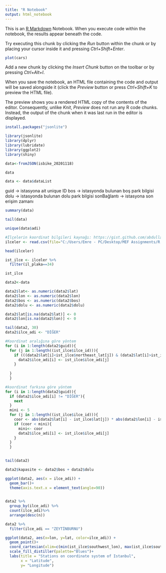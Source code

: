 ```yaml
---
title: "R Notebook"
output: html_notebook
---
```


This is an [R Markdown](http://rmarkdown.rstudio.com) Notebook. When you execute code within the notebook, the results appear beneath the code. 

Try executing this chunk by clicking the *Run* button within the chunk or by placing your cursor inside it and pressing *Ctrl+Shift+Enter*. 

```r
plot(cars)
```

Add a new chunk by clicking the *Insert Chunk* button on the toolbar or by pressing *Ctrl+Alt+I*.

When you save the notebook, an HTML file containing the code and output will be saved alongside it (click the *Preview* button or press *Ctrl+Shift+K* to preview the HTML file).

The preview shows you a rendered HTML copy of the contents of the editor. Consequently, unlike *Knit*, *Preview* does not run any R code chunks. Instead, the output of the chunk when it was last run in the editor is displayed.

```r
install.packages("jsonlite")
```
```r
library(jsonlite)
library(dplyr)
library(lubridate)
library(ggplot2)
library(shiny)
```
```r
data<-fromJSON(isbike_20201118)
```

```r
data
```


```r
data <- data$dataList
```

guid -> istasyona ait unique ID
bos -> istasyonda bulunan boş park bilgisi
dolu -> istasyonda bulunan dolu park bilgisi
sonBağlantı -> istasyona son erişim zamanı

```r
summary(data)
```
```r
tail(data)
```
```r
unique(data$adi)
```
```r
#İlçelerin koordinat bilgileri kaynağı: https://gist.github.com/abdullahoguk/ee03c26a23dca6eda9c480b4967e77b6
ilceler <- read.csv(file="C:/Users/Emre - PC/Desktop/MEF Assignments/R Exercises/Week 7-9 Group Project/ilce.csv", encoding = "UTF-8")
```

```r
head(ilceler)
```

```r
ist_ilce <- ilceler %>%
  filter(il_plaka==34)
```

```r
ist_ilce
```

```r
data2<-data

data2$lat<- as.numeric(data2$lat)
data2$lon <- as.numeric(data2$lon)
data2$bos <- as.numeric(data2$bos)
data2$dolu <- as.numeric(data2$dolu)
```

```r
data2$lat[is.na(data2$lat)] <- 0
data2$lon[is.na(data2$lon)] <- 0
```

```r
tail(data2, 30)
data2$ilce_adi <- "DİĞER"
```


```r
#Koordinat aralığına göre yöntem
for (i in 1:length(data2$guid)){
  for (j in 1:length((ist_ilce$ilce_id))){
    if (((data2$lat[i]<ist_ilce$northeast_lat[j]) & (data2$lat[i]>ist_ilce$southwest_lat[j])) & ((data2$lon[i]<ist_ilce$northeast_lon[j]) & (data2$lon[i]>ist_ilce$southwest_lon[j]))) {
      data2$ilce_adi[i] <- ist_ilce$ilce_adi[j]
    }
    
  }
  }
```


```r
#koordinat farkına göre yöntem
for (i in 1:length(data2$guid)){
  if (data2$ilce_adi[i] != "DİĞER"){
    next
  }
  mini <- 5
  for (j in 1:length((ist_ilce$ilce_id))){
    coor <- abs(data2$lat[i] - ist_ilce$lat[j]) * abs(data2$lon[i] - ist_ilce$lon[j])
    if (coor < mini){
      mini<- coor
      data2$ilce_adi[i] <- ist_ilce$ilce_adi[j]
    }
  }
  }
  
```


```r
tail(data2)
```

```r
data2$kapasite <- data2$bos + data2$dolu
```

```r
ggplot(data2, aes(x = ilce_adi)) +
  geom_bar()+
  theme(axis.text.x = element_text(angle=90))
  
```


```r
data2 %>%
  group_by(ilce_adi) %>%
  count(ilce_adi)%>%
  arrange(desc(n))
```

```r
data2 %>%
  filter(ilce_adi == "ZEYTİNBURNU")
```

```r
ggplot(data2, aes(x=lon, y=lat, color=ilce_adi)) +
  geom_point()+
  coord_cartesian(xlim=c(min(ist_ilce$southwest_lon), max(ist_ilce$southwest_lon)), ylim = c(min(ist_ilce$southwest_lat), max(ist_ilce$southwest_lat)))+
  scale_fill_distiller(palette="Blues")+
  labs(title = "Stations on coordinate system of Istanbul",
       x = "Latitude",
       y= "Longitude")

```


